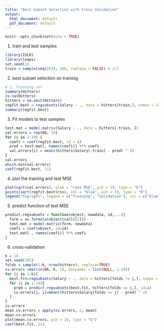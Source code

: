```yaml
---
title: "Best Subset Selection with Cross Validation"
output: 
  html_document: default
  pdf_document: default
---
```



```r
knitr::opts_chunk$set(echo = TRUE)
```

1. train and test samples
```r
library(ISLR)
library(leaps)
set.seed(1)
train = sample(seq(263), 200, replace = FALSE) # 1/2
```

2. best subset selection on training
```r
# 1. training set
summary(Hitters)
is.na(Hitters)
hitters = na.omit(Hitters)
regfit.best = regsubsets(Salary ~ ., data = hitters[train,], nvmax = 19)
summary(regfit.best)
```

3. Fit models to test samples
```r
test.mat = model.matrix(Salary ~ ., data = hitters[-train, ])
val.errors = rep(NA, 19)
for (i in 1:19) {
  coefi = coef(regfit.best, id = i)
  pred = test.mat[, names(coefi)] %*% coefi
  val.errors[i] = mean((hitters$Salary[-train] - pred) ^ 2)
}
val.errors
which.min(val.errors)
coef(regfit.best, 11)
```

4. plot the training and test MSE
```r
plot(sqrt(val.errors), ylab = "root MSE", pch = 19, type = "b")
points(sqrt(regfit.best$rss), col = "blue", pch = 19, type = "b")
legend("topright", legend = c("Training", "Validation"), col = c("blue", "black"), pch = 19)
```

5. predict function of test MSE
```r
predict.regsubsets = function(object, newdata, id,...){
  form = as.formula(object$call[[2]])
  test.mat = model.matrix(form, newdata)
  coefi = coef(object, id=id)
  test.mat[ , names(coefi)] %*% coefi
}
```

6. cross-validation
```r
k = 10
set.seed(105)
folds = sample(1:k, nrow(hitters), replace=TRUE)
cv.errors =matrix(NA, k, 19, dimnames = list(NULL, 1:19))
for (j in 1:k){
  best.fit=regsubsets(Salary ~ ., data = hitters[folds != j,], nvmax = 19)
  for (i in 1:19){
    pred = predict.regsubsets(best.fit, hitters[folds == j,], id=i)
    cv.errors[j, i]=mean((hitters$Salary[folds == j] - pred) ^ 2) 
  }
}
cv.errors
mean.cv.errors = apply(cv.errors, 2, mean)
mean.cv.errors
plot(mean.cv.errors, pch = 19, type = "b")
coef(best.fit, 11)
```

